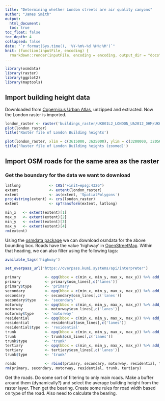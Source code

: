```yaml
---
title: "Determining whether London streets are air quality canyons"
author: "James Smith"
output:
  html_document:
  toc: true
toc_float: false
toc_depth: 4
collapsed: false
date: "`r format(Sys.time(), '%Y-%m%-%d %H%:%M')`"
knit: (function(inputFile, encoding) {
  rmarkdown::render(inputFile, encoding = encoding, output_dir = "docs", output_file ="index.html") })
---
```


```r
library(osmdata)
library(raster)
library(ggplot2)
library(maptools)
```


## Import building height data
Downloaded from [Copernicus Urban Atlas](https://land.copernicus.eu/local/urban-atlas/building-height-2012?tab=mapview), unzipped and extracted. Now the London raster is imported.

```r

london_raster <- raster('buildings_raster/UK001L2_LONDON_UA2012_DHM/UK001L2_LONdON_UA2012_DHM.tif')
plot(london_raster)
title('Raster file of London Building heights')

plot(london_raster, xlim = c(3615000, 3625000), ylim = c(3200000, 3205000))
title('Raster file of London Building heights (zoomed)')

```

## Import OSM roads for the same area as the raster

### Get the boundary for the data we want to download
```r

latlong             <- CRS("+init=epsg:4326")
extent              <- extent(london_raster)
extent              <- as(extent, 'SpatialPolygons')
proj4string(extent) <- crs(london_raster)
extent              <- spTransform(extent, latlong)

min_x   <- extent(extent)[1]
max_x   <- extent(extent)[2]
min_y   <- extent(extent)[3]
max_y   <- extent(extent)[4]
rm(extent)
```

Using the [osmdata package](https://cran.r-project.org/web/packages/osmdata/osmdata.pdf) we can download osmdata for the above bounding box. Roads have the value 'highway' in [OpenStreetMap](https://en.wikipedia.org/wiki/OpenStreetMap). Within that heading, we can also filter using the following tags:

```r
available_tags('highway')
```

```r
set_overpass_url('https://overpass.kumi.systems/api/interpreter')

primary           <- opq(bbox = c(min_x, min_y, max_x, max_y)) %>% add_osm_feature(key = 'highway', value='primary') %>% osmdata_sp()
primary           <- primary$osm_lines[,c('lanes')]
primary$type      <- 'primary'
secondary         <- opq(bbox = c(min_x, min_y, max_x, max_y)) %>% add_osm_feature(key = 'highway', value='secondary') %>% osmdata_sp()
secondary         <- secondary$osm_lines[,c('lanes')]
secondary$type    <- 'secondary'
motorway          <- opq(bbox = c(min_x, min_y, max_x, max_y)) %>% add_osm_feature(key = 'highway', value='motorway') %>% osmdata_sp()
motorway          <- motorway$osm_lines[,c('lanes')]
motorway$type     <- 'motorway'
residential       <- opq(bbox = c(min_x, min_y, max_x, max_y)) %>% add_osm_feature(key = 'highway', value='residential') %>% osmdata_sp()
residential       <- residential$osm_lines[,c('lanes')]
residential$type  <- 'residential'
trunk             <- opq(bbox = c(min_x, min_y, max_x, max_y)) %>% add_osm_feature(key = 'highway', value='trunk') %>% osmdata_sp()
trunk             <- trunk$osm_lines[,c('lanes')]
trunk$type        <- 'trunk'
tertiary          <- opq(bbox = c(min_x, min_y, max_x, max_y)) %>% add_osm_feature(key = 'highway', value='tertiary') %>% osmdata_sp()
tertiary          <- tertiary$osm_lines[,c('lanes')]
trunk$type        <- 'trunk'

roads             <- rbind(primary, secondary, motorway, residential, trunk, tertiary)
rm(primary, secondary, motorway, residential, trunk, tertiary)

```

Get the roads. Do some sort of filtering to only main roads. Make a buffer around them (dynamically?) and select the average building height from the raster layer. Then get the bearing. Create some rules for road width based on type of the road. Also need to calculate the bearing.